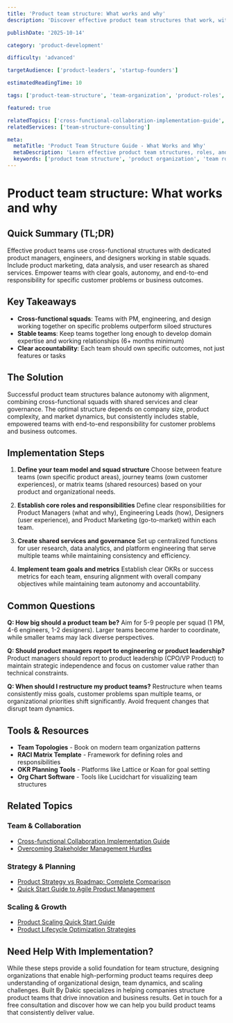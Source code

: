 ```yaml
---
title: 'Product team structure: What works and why'
description: 'Discover effective product team structures that work, with insights on roles, responsibilities, and organizational design for optimal product development.'

publishDate: '2025-10-14'

category: 'product-development'

difficulty: 'advanced'

targetAudience: ['product-leaders', 'startup-founders']

estimatedReadingTime: 10

tags: ['product-team-structure', 'team-organization', 'product-roles', 'agile-teams']

featured: true

relatedTopics: ['cross-functional-collaboration-implementation-guide', 'overcoming-stakeholder-management-hurdles', 'product-scaling-quick-start-guide', 'product-strategy-vs-roadmap-complete-comparison', 'quick-start-guide-to-agile-product-management']
relatedServices: ['team-structure-consulting']

meta:
  metaTitle: 'Product Team Structure Guide - What Works and Why'
  metaDescription: 'Learn effective product team structures, roles, and organizational design patterns that drive successful product development and team performance.'
  keywords: ['product team structure', 'product organization', 'team roles', 'product team design']
---
```


# Product team structure: What works and why

## Quick Summary (TL;DR)

Effective product teams use cross-functional structures with dedicated product managers, engineers, and designers working in stable squads. Include product marketing, data analysis, and user research as shared services. Empower teams with clear goals, autonomy, and end-to-end responsibility for specific customer problems or business outcomes.

## Key Takeaways

- **Cross-functional squads**: Teams with PM, engineering, and design working together on specific problems outperform siloed structures
- **Stable teams**: Keep teams together long enough to develop domain expertise and working relationships (6+ months minimum)
- **Clear accountability**: Each team should own specific outcomes, not just features or tasks

## The Solution

Successful product team structures balance autonomy with alignment, combining cross-functional squads with shared services and clear governance. The optimal structure depends on company size, product complexity, and market dynamics, but consistently includes stable, empowered teams with end-to-end responsibility for customer problems and business outcomes.

## Implementation Steps

1. **Define your team model and squad structure**
   Choose between feature teams (own specific product areas), journey teams (own customer experiences), or matrix teams (shared resources) based on your product and organizational needs.

2. **Establish core roles and responsibilities**
   Define clear responsibilities for Product Managers (what and why), Engineering Leads (how), Designers (user experience), and Product Marketing (go-to-market) within each team.

3. **Create shared services and governance**
   Set up centralized functions for user research, data analytics, and platform engineering that serve multiple teams while maintaining consistency and efficiency.

4. **Implement team goals and metrics**
   Establish clear OKRs or success metrics for each team, ensuring alignment with overall company objectives while maintaining team autonomy and accountability.

## Common Questions

**Q: How big should a product team be?**
Aim for 5-9 people per squad (1 PM, 4-6 engineers, 1-2 designers). Larger teams become harder to coordinate, while smaller teams may lack diverse perspectives.

**Q: Should product managers report to engineering or product leadership?**
Product managers should report to product leadership (CPO/VP Product) to maintain strategic independence and focus on customer value rather than technical constraints.

**Q: When should I restructure my product teams?**
Restructure when teams consistently miss goals, customer problems span multiple teams, or organizational priorities shift significantly. Avoid frequent changes that disrupt team dynamics.

## Tools & Resources

- **Team Topologies** - Book on modern team organization patterns
- **RACI Matrix Template** - Framework for defining roles and responsibilities
- **OKR Planning Tools** - Platforms like Lattice or Koan for goal setting
- **Org Chart Software** - Tools like Lucidchart for visualizing team structures

## Related Topics

### Team & Collaboration
- [Cross-functional Collaboration Implementation Guide]({{/topics/cross-functional-collaboration-implementation-guide}})
- [Overcoming Stakeholder Management Hurdles]({{/topics/overcoming-stakeholder-management-hurdles}})

### Strategy & Planning
- [Product Strategy vs Roadmap: Complete Comparison]({{/topics/product-strategy-vs-roadmap-complete-comparison}})
- [Quick Start Guide to Agile Product Management]({{/topics/quick-start-guide-to-agile-product-management}})

### Scaling & Growth
- [Product Scaling Quick Start Guide]({{/topics/product-scaling-quick-start-guide}})
- [Product Lifecycle Optimization Strategies]({{/topics/product-lifecycle-optimization-strategies-that-work}})

## Need Help With Implementation?

While these steps provide a solid foundation for team structure, designing organizations that enable high-performing product teams requires deep understanding of organizational design, team dynamics, and scaling challenges. Built By Dakic specializes in helping companies structure product teams that drive innovation and business results. Get in touch for a free consultation and discover how we can help you build product teams that consistently deliver value.
